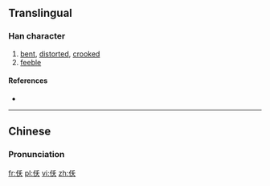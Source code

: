 ==Translingual==

===Han character===
{{Han char|rn=9|rad=人|as=04|sn=6|four=|canj=人竹大 (OHK)|ids=⿰[[亻]][[夭]]}}

# [[bent]], [[distorted]], [[crooked]]
# [[feeble]]

====References====
* {{Han ref|kx=0094.210|dkj=00413|dj=0200.120|hdz=10123.020|uh=4EF8|ud=20216}}

----

==Chinese==
{{zh-forms}}

===Pronunciation===
{{zh-pron
|m=yǎo
|c=jiu2
|mc=y
|oc=y
|ma=
|cat=a
}}

[[fr:仸]]
[[pl:仸]]
[[vi:仸]]
[[zh:仸]]